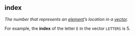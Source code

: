 ## index

<dfn>The number that represents an [element](#element)'s location in a [vector](#vector).</dfn>

For example, the **index** of the letter `E` in the vector `LETTERS` is 5.